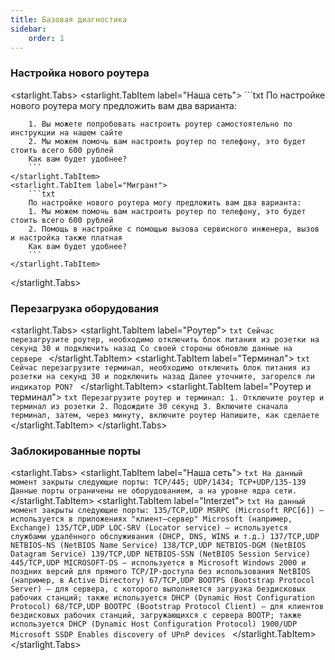 ```yaml
---
title: Базовая диагностика
sidebar:
    order: 1
---
```


### Настройка нового роутера
<starlight.Tabs>
    <starlight.TabItem label="Наша сеть">
        ```txt
        По настройке нового роутера могу предложить вам два варианта:

        1. Вы можете попробовать настроить роутер самостоятельно по инструкции на нашем сайте
        2. Мы можем помочь вам настроить роутер по телефону, это будет стоить всего 600 рублей
        Как вам будет удобнее?
        ```
    </starlight.TabItem>
    <starlight.TabItem label="Мигрант">
        ```txt
        По настройке нового роутера могу предложить вам два варианта:
        1. Мы можем помочь вам настроить роутер по телефону, это будет стоить всего 600 рублей
        2. Помощь в настройке с помощью вызова сервисного инженера, вызов и настройка также платная
        Как вам будет удобнее?
        ```
    </starlight.TabItem>
</starlight.Tabs>

### Перезагрузка оборудования
<starlight.Tabs>
    <starlight.TabItem label="Роутер">
        ```txt
        Сейчас перезагрузите роутер, необходимо отключить блок питания из розетки на секунд 30 и подключить назад
        Со своей стороны обновлю данные на сервере
        ```
    </starlight.TabItem>
    <starlight.TabItem label="Терминал">
        ```txt
        Сейчас перезагрузите терминал, необходимо отключить блок питания из розетки на секунд 30 и подключить назад
        Далее уточните, загорелся ли индикатор PON?
        ```
    </starlight.TabItem>
    <starlight.TabItem label="Роутер и терминал">
        ```txt
        Перезагрузите роутер и терминал:
        1. Отключите роутер и терминал из розетки
        2. Подождите 30 секунд
        3. Включите сначала терминал, затем, через минуту, включите роутер
        Напишите, как сделаете
        ```
    </starlight.TabItem>
</starlight.Tabs>

### Заблокированные порты
<starlight.Tabs>
    <starlight.TabItem label="Наша сеть">
        ```txt
        На данный момент закрыты следующие порты:
        TCP/445; UDP/1434; TCP+UDP/135-139
        Данные порты ограничены не оборудованием, а на уровне ядра сети.
        ```
    </starlight.TabItem>
    <starlight.TabItem label="Interzet">
        ```txt
        На данный момент закрыты следующие порты:
        135/TCP,UDP MSRPC (Microsoft RPC[6]) — используется в приложениях "клиент—сервер" Microsoft (например, Exchange)
        135/TCP,UDP LOC-SRV (Locator service) — используется службами удалённого обслуживания (DHCP, DNS, WINS и т.д.)
        137/TCP,UDP NETBIOS-NS (NetBIOS Name Service)
        138/TCP,UDP NETBIOS-DGM (NetBIOS Datagram Service)
        139/TCP,UDP NETBIOS-SSN (NetBIOS Session Service)
        445/TCP,UDP MICROSOFT-DS — используется в Microsoft Windows 2000 и поздних версий для прямого TCP/IP-доступа без
        использования NetBIOS (например, в Active Directory)
        67/TCP,UDP BOOTPS (Bootstrap Protocol Server) — для сервера, с которого выполняется загрузка бездисковых рабочих
        станций; также используется DHCP (Dynamic Host Configuration Protocol)
        68/TCP,UDP BOOTPC (Bootstrap Protocol Client) — для клиентов бездисковых рабочих станций, загружающихся с
        сервера BOOTP; также используется DHCP (Dynamic Host Configuration Protocol)
        1900/UDP Microsoft SSDP Enables discovery of UPnP devices
        ```
    </starlight.TabItem>
</starlight.Tabs>